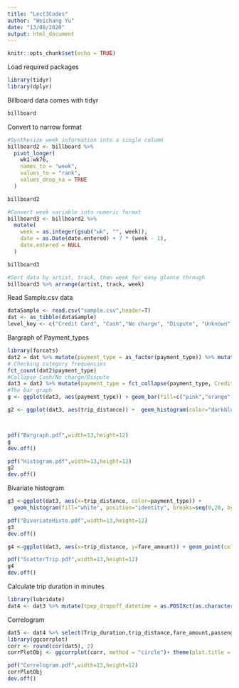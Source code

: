 ```yaml
---
title: "Lect3Codes"
author: "Weichang Yu"
date: "13/08/2020"
output: html_document
---
```


```r
knitr::opts_chunk$set(echo = TRUE)
```

Load required packages
```r
library(tidyr)
library(dplyr)
```

Billboard data comes with tidyr
```r
billboard
```

Convert to narrow format
```r
#Synthesize week information into a single column
billboard2 <- billboard %>%
  pivot_longer(
    wk1:wk76,
    names_to = "week",
    values_to = "rank",
    values_drop_na = TRUE
  )

billboard2
```


```r
#Convert week variable into numeric format
billboard3 <- billboard2 %>%
  mutate(
    week = as.integer(gsub("wk", "", week)),
    date = as.Date(date.entered) + 7 * (week - 1),
    date.entered = NULL
  )

billboard3
```


```r
#Sort data by artist, track, then week for easy glance through
billboard3 %>% arrange(artist, track, week)
```

Read Sample.csv data
```r
dataSample <- read.csv("sample.csv",header=T)
dat <- as_tibble(dataSample)
level_key <- c("Credit Card", "Cash","No charge", "Dispute", "Unknown", "Voided trip")
```

Bargraph of Payment_types
```r
library(forcats)
dat2 = dat %>% mutate(payment_type = as_factor(payment_type)) %>% mutate(payment_type = recode(payment_type,`1` = "Credit Card", `2` = "Cash", `3` = "No charge", `4` = "Dispute"))
# Checking category frequencies
fct_count(dat2$payment_type)
#Collapse Cash/No charge/Dispute
dat3 = dat2 %>% mutate(payment_type = fct_collapse(payment_type, Credit_Card = c("Credit Card"), Cash_Or_Others=c("Cash","No charge","Dispute")))
#The bar graph
g <- ggplot(dat3, aes(payment_type)) + geom_bar(fill=c("pink","orange")) + ylab("Frequency") + ggtitle("Barplot of Payment Methods")+ theme(plot.title = element_text(size=30)) + theme(axis.text.x =element_text(size=20))+theme(axis.text.y =element_text(size=20)) + theme(axis.title = element_text(size=25))

g2 <- ggplot(dat3, aes(trip_distance)) +  geom_histogram(color="darkblue", fill="lightblue", breaks=c(seq(0,20, by=1),25,30,35,40) )+ xlim(0,40)+ theme(plot.title = element_text(size=30)) + theme(axis.text.x =element_text(size=20))+theme(axis.text.y =element_text(size=20)) + theme(axis.title = element_text(size=25))+ ggtitle("Frequency histogram of trip distance")



pdf("Bargraph.pdf",width=13,height=12)
g
dev.off()

pdf("Histogram.pdf",width=13,height=12)
g2
dev.off()
```

Bivariate histogram
```r
g3 <-ggplot(dat3, aes(x=trip_distance, color=payment_type)) +
  geom_histogram(fill="white", position="identity", breaks=seq(0,20, by=1), alpha=0.5)+ xlim(0,20)+ theme(plot.title = element_text(size=30)) + theme(axis.text.x =element_text(size=20))+theme(axis.text.y =element_text(size=20)) + theme(axis.title = element_text(size=25))+ ggtitle("Frequency histogram of trip distance") +theme(legend.position="top")

pdf("BivariateHisto.pdf",width=13,height=12)
g3
dev.off()
```
```r
g4 <-ggplot(dat3, aes(x=trip_distance, y=fare_amount)) + geom_point(colour = "red", size = 1) + ylim(0,100) + xlim(0,25)+ theme(plot.title = element_text(size=30)) + theme(axis.text.x =element_text(size=20))+theme(axis.text.y =element_text(size=20)) + theme(axis.title = element_text(size=25))+ ggtitle("Scatter plot of trip_distance against fare")

pdf("ScatterTrip.pdf",width=13,height=12)
g4
dev.off()
```

Calculate trip duration in minutes
```r
library(lubridate)
dat4 <- dat3 %>% mutate(tpep_dropoff_datetime = as.POSIXct(as.character(dat3$tpep_dropoff_datetime), format = "%d/%m/%y %H:%M")) %>% mutate(tpep_pickup_datetime = as.POSIXct(as.character(dat3$tpep_pickup_datetime), format = "%d/%m/%y %H:%M")) %>% mutate(Trip_duration=time_length(as.duration(interval(tpep_pickup_datetime,tpep_dropoff_datetime)),"minute"))
```

Correlogram
```r
dat5 <- dat4 %>% select(Trip_duration,trip_distance,fare_amount,passenger_count)
library(ggcorrplot)
corr <- round(cor(dat5), 2)
corrPlotObj <- ggcorrplot(corr, method = "circle")+ theme(plot.title = element_text(size=30)) + theme(axis.text.x =element_text(size=20))+theme(axis.text.y =element_text(size=20)) + theme(axis.title = element_text(size=25))+ ggtitle("Correlogram of selected features")+theme(legend.text=element_text(size=25))

pdf("Correlogram.pdf",width=13,height=12)
corrPlotObj
dev.off()
```
